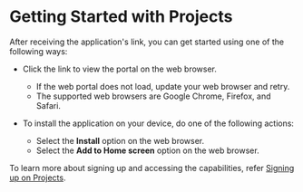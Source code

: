 
# Getting Started with Projects

After receiving the application's link, you can get started using one of the following ways:

* Click the link to view the portal on the web browser.

  <p>
    <Admonition type="note">
    <ul>
    <li>If the web portal does not load, update your web browser and retry.</li>
    <li>The supported web browsers are Google Chrome, Firefox, and Safari.</li>
    </ul>
    </Admonition>
  </p>

* To install the application on your device, do one of the following actions:

    * Select the <b>Install</b> option on the web browser.
    * Select the <b>Add to Home screen</b> option on the web browser.

<Tabs>
<TabItem value="projects portal" label="Web Portal" default>
<ReactPlayer playing controls url={portalOverview} loop="false" />
</TabItem>
<TabItem value="projects mobile application" label="Mobile App">
<ReactPlayer playing controls url={mobileOverview} loop="false" />
</TabItem>
</Tabs>

To learn more about signing up and accessing the <ProductName /> capabilities, refer <a href="signup">Signing up on Projects</a>.
